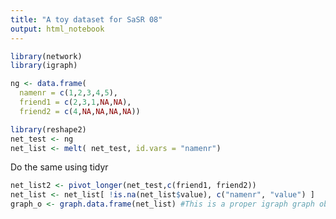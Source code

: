 ```yaml
---
title: "A toy dataset for SaSR 08"
output: html_notebook
---
```


```r
library(network)
library(igraph)
```


```r

ng <- data.frame(
  namenr = c(1,2,3,4,5),
  friend1 = c(2,3,1,NA,NA),
  friend2 = c(4,NA,NA,NA,NA))
```


```r
library(reshape2)
net_test <- ng
net_list <- melt( net_test, id.vars = "namenr")

```

Do the same using tidyr

```r

net_list2 <- pivot_longer(net_test,c(friend1, friend2))
net_list <- net_list[ !is.na(net_list$value), c("namenr", "value") ]
graph_o <- graph.data.frame(net_list) #This is a proper igraph graph objec


```


